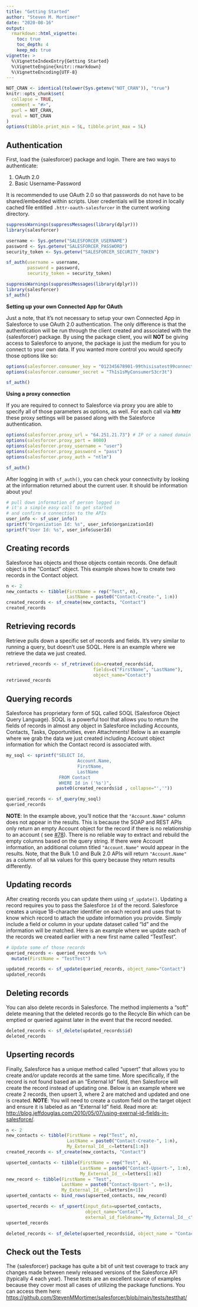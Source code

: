 ```yaml
---
title: "Getting Started"
author: "Steven M. Mortimer"
date: "2020-08-16"
output:
  rmarkdown::html_vignette:
    toc: true
    toc_depth: 4
    keep_md: true
vignette: >
  %\VignetteIndexEntry{Getting Started}
  %\VignetteEngine{knitr::rmarkdown}
  %\VignetteEncoding{UTF-8}
---
```


```r
NOT_CRAN <- identical(tolower(Sys.getenv("NOT_CRAN")), "true")
knitr::opts_chunk$set(
  collapse = TRUE,
  comment = "#>",
  purl = NOT_CRAN,
  eval = NOT_CRAN
)
options(tibble.print_min = 5L, tibble.print_max = 5L)
```

## Authentication

First, load the {salesforcer} package and login. There are two ways to
authenticate: 

1. OAuth 2.0
2. Basic Username-Password

It is recommended to use OAuth 2.0 so that passwords do not have to be
shared/embedded within scripts. User credentials will be stored in locally
cached file entitled `.httr-oauth-salesforcer` in the current working directory.

```r
suppressWarnings(suppressMessages(library(dplyr)))
library(salesforcer)

username <- Sys.getenv("SALESFORCER_USERNAME")
password <- Sys.getenv("SALESFORCER_PASSWORD")
security_token <- Sys.getenv("SALESFORCER_SECURITY_TOKEN")

sf_auth(username = username,
        password = password,
        security_token = security_token)
```

```r
suppressWarnings(suppressMessages(library(dplyr)))
library(salesforcer)
sf_auth()
```

**Setting up your own Connected App for OAuth**

Just a note, that it's not necessary to setup your own Connected App in Salesforce 
to use OAuth 2.0 authentication. The only difference is that the authentication 
will be run through the client created and associated with the {salesforcer}
package. By using the package client, you will **NOT** be giving access to Salesforce 
to anyone, the package is just the medium for you to connect to your own data. 
If you wanted more control you would specify those options like so: 

```r
options(salesforcer.consumer_key = "012345678901-99thisisatest99connected33app22key")
options(salesforcer.consumer_secret = "Th1s1sMyConsumerS3cr3t")

sf_auth()
```

**Using a proxy connection**

If you are required to connect to Salesforce via proxy you are able to specify 
all of those parameters as options, as well. For each call via **httr** these 
proxy settings will be passed along with the Salesforce authentication.

```r
options(salesforcer.proxy_url = "64.251.21.73") # IP or a named domain
options(salesforcer.proxy_port = 8080)
options(salesforcer.proxy_username = "user")
options(salesforcer.proxy_password = "pass")
options(salesforcer.proxy_auth = "ntlm")

sf_auth()
```

After logging in with `sf_auth()`, you can check your connectivity by looking at 
the information returned about the current user. It should be information about you!

```r
# pull down information of person logged in
# it's a simple easy call to get started 
# and confirm a connection to the APIs
user_info <- sf_user_info()
sprintf("Organization Id: %s", user_info$organizationId)
sprintf("User Id: %s", user_info$userId)
```

## Creating records

Salesforce has objects and those objects contain records. One default object is the 
"Contact" object. This example shows how to create two records in the Contact object.

```r
n <- 2
new_contacts <- tibble(FirstName = rep("Test", n),
                       LastName = paste0("Contact-Create-", 1:n))
created_records <- sf_create(new_contacts, "Contact")
created_records
```

## Retrieving records

Retrieve pulls down a specific set of records and fields. It's very similar to 
running a query, but doesn't use SOQL. Here is an example where we retrieve the 
data we just created.

```r
retrieved_records <- sf_retrieve(ids=created_records$id, 
                                 fields=c("FirstName", "LastName"), 
                                 object_name="Contact")
retrieved_records
```

## Querying records

Salesforce has proprietary form of SQL called SOQL (Salesforce Object Query
Language). SOQL is a powerful tool that allows you to return the fields of
records in almost any object in Salesforce including Accounts, Contacts, Tasks,
Opportunities, even Attachments! Below is an example where we grab the data we
just created including Account object information for which the Contact record
is associated with.

```r
my_soql <- sprintf("SELECT Id, 
                           Account.Name, 
                           FirstName, 
                           LastName 
                    FROM Contact 
                    WHERE Id in ('%s')", 
                   paste0(created_records$id , collapse="','"))

queried_records <- sf_query(my_soql)
queried_records
```

**NOTE**: In the example above, you'll notice that the `"Account.Name"` column
does not appear in the results. This is because the SOAP and REST APIs only
return an empty Account object for the record if there is no relationship to an
account ( see <a rel="noopener noreferrer" target="_blank"
href="https://github.com/StevenMMortimer/salesforcer/issues/78">#78</a>). There
is no reliable way to extract and rebuild the empty columns based on the query
string. If there were Account information, an additional column titled
`"Account.Name"` would appear in the results. Note, that the Bulk 1.0 and Bulk
2.0 APIs will return `"Account.Name"` as a column of all `NA` values for this
query because they return results differently.

## Updating records

After creating records you can update them using `sf_update()`. Updating a record 
requires you to pass the Salesforce `Id` of the record. Salesforce creates a unique 
18-character identifier on each record and uses that to know which record to 
attach the update information you provide. Simply include a field or column in your 
update dataset called "Id" and the information will be matched. Here is an example 
where we update each of the records we created earlier with a new first name 
called "TestTest".

```r
# Update some of those records
queried_records <- queried_records %>%
  mutate(FirstName = "TestTest")

updated_records <- sf_update(queried_records, object_name="Contact")
updated_records
```

## Deleting records

You can also delete records in Salesforce. The method implements a "soft" delete 
meaning that the deleted records go to the Recycle Bin which can be emptied or 
queried against later in the event that the record needed.

```r
deleted_records <- sf_delete(updated_records$id)
deleted_records
```

## Upserting records

Finally, Salesforce has a unique method called "upsert" that allows you to 
create and/or update records at the same time. More specifically, if the record 
is not found based an an "External Id" field, then Salesforce will create the 
record instead of updating one. Below is an example where we create 2 records, 
then upsert 3, where 2 are matched and updated and one is created. **NOTE**: You 
will need to create a custom field on the target object and ensure it is labeled as 
an "External Id" field. Read more at: <a rel="noopener noreferrer" target="_blank" href="http://blog.jeffdouglas.com/2010/05/07/using-exernal-id-fields-in-salesforce/">http://blog.jeffdouglas.com/2010/05/07/using-exernal-id-fields-in-salesforce/</a>.

```r
n <- 2
new_contacts <- tibble(FirstName = rep("Test", n),
                       LastName = paste0("Contact-Create-", 1:n), 
                       My_External_Id__c=letters[1:n])
created_records <- sf_create(new_contacts, "Contact")

upserted_contacts <- tibble(FirstName = rep("Test", n),
                            LastName = paste0("Contact-Upsert-", 1:n), 
                            My_External_Id__c=letters[1:n])
new_record <- tibble(FirstName = "Test",
                     LastName = paste0("Contact-Upsert-", n+1), 
                     My_External_Id__c=letters[n+1])
upserted_contacts <- bind_rows(upserted_contacts, new_record)

upserted_records <- sf_upsert(input_data=upserted_contacts, 
                              object_name="Contact", 
                              external_id_fieldname="My_External_Id__c")
upserted_records
```

```r
deleted_records <- sf_delete(upserted_records$id, object_name = "Contact")
```

## Check out the Tests

The {salesforcer} package has quite a bit of unit test coverage to track any
changes made between newly released versions of the Salesforce API (typically 4
each year). These tests are an excellent source of examples because they cover
most all cases of utilizing the package functions. You can access them here: <a rel="noopener noreferrer" target="_blank" href="https://github.com/StevenMMortimer/salesforcer/blob/main/tests/testthat/">https://github.com/StevenMMortimer/salesforcer/blob/main/tests/testthat/<a>
